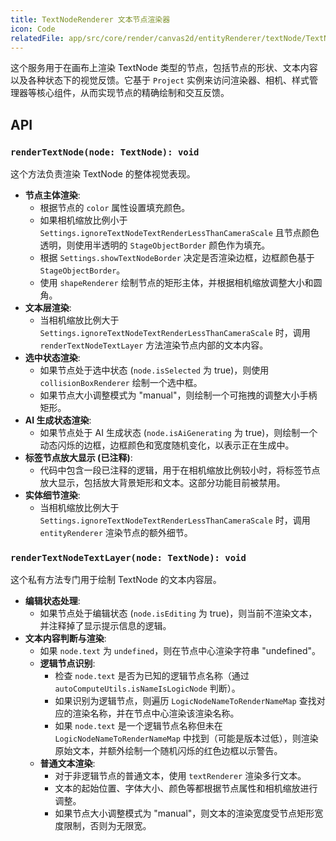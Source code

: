 ```yaml
---
title: TextNodeRenderer 文本节点渲染器
icon: Code
relatedFile: app/src/core/render/canvas2d/entityRenderer/textNode/TextNodeRenderer.tsx
---
```


这个服务用于在画布上渲染 TextNode 类型的节点，包括节点的形状、文本内容以及各种状态下的视觉反馈。它基于 `Project` 实例来访问渲染器、相机、样式管理器等核心组件，从而实现节点的精确绘制和交互反馈。

## API

### `renderTextNode(node: TextNode): void`

这个方法负责渲染 TextNode 的整体视觉表现。

-   **节点主体渲染**:
    -   根据节点的 `color` 属性设置填充颜色。
    -   如果相机缩放比例小于 `Settings.ignoreTextNodeTextRenderLessThanCameraScale` 且节点颜色透明，则使用半透明的 `StageObjectBorder` 颜色作为填充。
    -   根据 `Settings.showTextNodeBorder` 决定是否渲染边框，边框颜色基于 `StageObjectBorder`。
    -   使用 `shapeRenderer` 绘制节点的矩形主体，并根据相机缩放调整大小和圆角。
-   **文本层渲染**:
    -   当相机缩放比例大于 `Settings.ignoreTextNodeTextRenderLessThanCameraScale` 时，调用 `renderTextNodeTextLayer` 方法渲染节点内部的文本内容。
-   **选中状态渲染**:
    -   如果节点处于选中状态 (`node.isSelected` 为 true)，则使用 `collisionBoxRenderer` 绘制一个选中框。
    -   如果节点大小调整模式为 "manual"，则绘制一个可拖拽的调整大小手柄矩形。
-   **AI 生成状态渲染**:
    -   如果节点处于 AI 生成状态 (`node.isAiGenerating` 为 true)，则绘制一个动态闪烁的边框，边框颜色和宽度随机变化，以表示正在生成中。
-   **标签节点放大显示 (已注释)**:
    -   代码中包含一段已注释的逻辑，用于在相机缩放比例较小时，将标签节点放大显示，包括放大背景矩形和文本。这部分功能目前被禁用。
-   **实体细节渲染**:
    -   当相机缩放比例大于 `Settings.ignoreTextNodeTextRenderLessThanCameraScale` 时，调用 `entityRenderer` 渲染节点的额外细节。

### `renderTextNodeTextLayer(node: TextNode): void`

这个私有方法专门用于绘制 TextNode 的文本内容层。

-   **编辑状态处理**:
    -   如果节点处于编辑状态 (`node.isEditing` 为 true)，则当前不渲染文本，并注释掉了显示提示信息的逻辑。
-   **文本内容判断与渲染**:
    -   如果 `node.text` 为 `undefined`，则在节点中心渲染字符串 "undefined"。
    -   **逻辑节点识别**:
        -   检查 `node.text` 是否为已知的逻辑节点名称（通过 `autoComputeUtils.isNameIsLogicNode` 判断）。
        -   如果识别为逻辑节点，则遍历 `LogicNodeNameToRenderNameMap` 查找对应的渲染名称，并在节点中心渲染该渲染名称。
        -   如果 `node.text` 是一个逻辑节点名称但未在 `LogicNodeNameToRenderNameMap` 中找到（可能是版本过低），则渲染原始文本，并额外绘制一个随机闪烁的红色边框以示警告。
    -   **普通文本渲染**:
        -   对于非逻辑节点的普通文本，使用 `textRenderer` 渲染多行文本。
        -   文本的起始位置、字体大小、颜色等都根据节点属性和相机缩放进行调整。
        -   如果节点大小调整模式为 "manual"，则文本的渲染宽度受节点矩形宽度限制，否则为无限宽。
